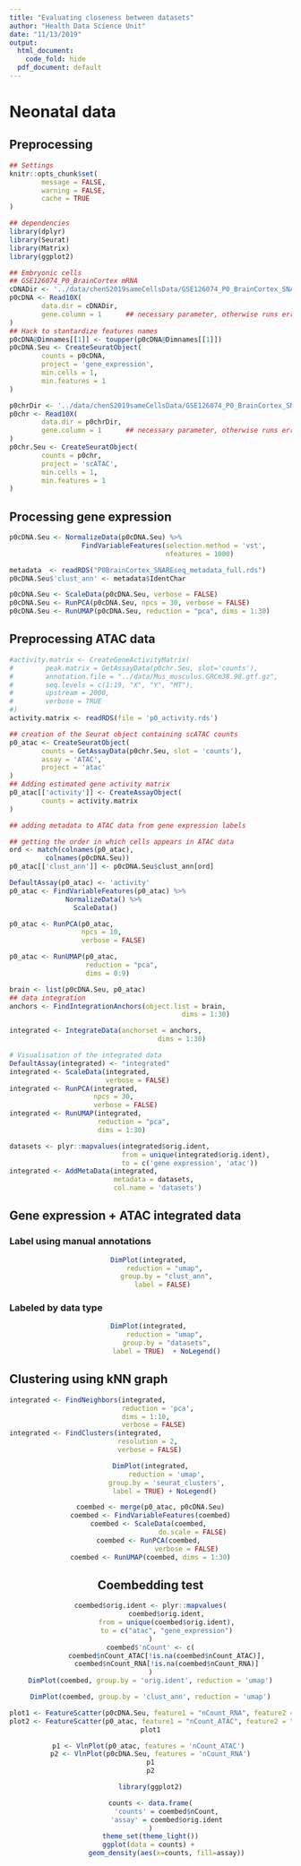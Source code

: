```yaml
---
title: "Evaluating closeness between datasets"
author: "Health Data Science Unit"
date: "11/13/2019"
output:
  html_document:
    code_fold: hide
  pdf_document: default
---
```


# Neonatal data 

## Preprocessing

```r
## Settings
knitr::opts_chunk$set(
        message = FALSE,
        warning = FALSE, 
        cache = TRUE
)
```

```r
## dependencies
library(dplyr)
library(Seurat)
library(Matrix)
library(ggplot2)
```


```r
## Embryonic cells 
## GSE126074_P0_BrainCortex mRNA
cDNADir <- '../data/chenS2019sameCellsData/GSE126074_P0_BrainCortex_SNAREseq_cDNA/'
p0cDNA <- Read10X(
        data.dir = cDNADir, 
        gene.column = 1      ## necessary parameter, otherwise runs error
)
## Hack to stantardize features names
p0cDNA@Dimnames[[1]] <- toupper(p0cDNA@Dimnames[[1]])
p0cDNA.Seu <- CreateSeuratObject(
        counts = p0cDNA,
        project = 'gene_expression', 
        min.cells = 1,
        min.features = 1
)

p0chrDir <- '../data/chenS2019sameCellsData/GSE126074_P0_BrainCortex_SNAREseq_chromatin/'
p0chr <- Read10X(
        data.dir = p0chrDir,
        gene.column = 1      ## necessary parameter, otherwise runs error
)
p0chr.Seu <- CreateSeuratObject(
        counts = p0chr,
        project = 'scATAC', 
        min.cells = 1,
        min.features = 1
)
```

## Processing gene expression

```r
p0cDNA.Seu <- NormalizeData(p0cDNA.Seu) %>%
                  FindVariableFeatures(selection.method = 'vst',
                                       nfeatures = 1000)
```

```r
metadata  <- readRDS("P0BrainCortex_SNAREseq_metadata_full.rds")
p0cDNA.Seu$'clust_ann' <- metadata$IdentChar
```

```r
p0cDNA.Seu <- ScaleData(p0cDNA.Seu, verbose = FALSE)
p0cDNA.Seu <- RunPCA(p0cDNA.Seu, npcs = 30, verbose = FALSE)
p0cDNA.Seu <- RunUMAP(p0cDNA.Seu, reduction = "pca", dims = 1:30)
```

## Preprocessing ATAC data

```r
#activity.matrix <- CreateGeneActivityMatrix(
#        peak.matrix = GetAssayData(p0chr.Seu, slot='counts'), 
#        annotation.file = "../data/Mus_musculus.GRCm38.98.gtf.gz", 
#        seq.levels = c(1:19, "X", "Y", "MT"), 
#        upstream = 2000, 
#        verbose = TRUE
#)
activity.matrix <- readRDS(file = 'p0_activity.rds')
```

```r
## creation of the Seurat object containing scATAC counts
p0_atac <- CreateSeuratObject(
        counts = GetAssayData(p0chr.Seu, slot = 'counts'),
        assay = 'ATAC',
        project = 'atac'
)
## Adding estimated gene activity matrix
p0_atac[['activity']] <- CreateAssayObject(
        counts = activity.matrix
)
```

```r
## adding metadata to ATAC data from gene expression labels

## getting the order in which cells appears in ATAC data
ord <- match(colnames(p0_atac), 
         colnames(p0cDNA.Seu)) 
p0_atac[['clust_ann']] <- p0cDNA.Seu$clust_ann[ord] 

```

```r
DefaultAssay(p0_atac) <- 'activity'
p0_atac <- FindVariableFeatures(p0_atac) %>%
              NormalizeData() %>%
                ScaleData()
```

```r
p0_atac <- RunPCA(p0_atac, 
                  npcs = 10, 
                  verbose = FALSE) 
```


```r
p0_atac <- RunUMAP(p0_atac, 
                   reduction = "pca", 
                   dims = 0:9)
```

```r
brain <- list(p0cDNA.Seu, p0_atac)
## data integration
anchors <- FindIntegrationAnchors(object.list = brain, 
                                           dims = 1:30)
```


```r
integrated <- IntegrateData(anchorset = anchors,
                                     dims = 1:30)

# Visualisation of the integrated data
DefaultAssay(integrated) <- "integrated"
integrated <- ScaleData(integrated, 
                        verbose = FALSE)
integrated <- RunPCA(integrated, 
                     npcs = 30, 
                     verbose = FALSE)
integrated <- RunUMAP(integrated, 
                      reduction = "pca", 
                      dims = 1:30)
```



```r
datasets <- plyr::mapvalues(integrated$orig.ident,
                            from = unique(integrated$orig.ident),
                            to = c('gene expression', 'atac'))
integrated <- AddMetaData(integrated, 
                          metadata = datasets, 
                          col.name = 'datasets') 
```

## Gene expression + ATAC integrated data

### Label using manual annotations

<center>

```r
DimPlot(integrated, 
        reduction = "umap", 
        group.by = "clust_ann",
        label = FALSE)  
```
</center>

### Labeled by data type 

<center>
```r
DimPlot(integrated, 
        reduction = "umap", 
        group.by = "datasets",
        label = TRUE)  + NoLegend()
```
</center>

## Clustering using kNN graph 

```r
integrated <- FindNeighbors(integrated, 
                            reduction = 'pca',
                            dims = 1:10,
                            verbose = FALSE)
integrated <- FindClusters(integrated,
                           resolution = 2,
                           verbose = FALSE)
```

<center>

```r
DimPlot(integrated,
        reduction = 'umap',
        group.by = 'seurat_clusters',
        label = TRUE) + NoLegend() 
```



```r
coembed <- merge(p0_atac, p0cDNA.Seu)
coembed <- FindVariableFeatures(coembed)
coembed <- ScaleData(coembed, 
                     do.scale = FALSE)
coembed <- RunPCA(coembed, 
                  verbose = FALSE)
coembed <- RunUMAP(coembed, dims = 1:30)
```

## Coembedding test

<center>

```r
coembed$orig.ident <- plyr::mapvalues(
        coembed$orig.ident,
        from = unique(coembed$orig.ident),
        to = c("atac", "gene_expression")
)
coembed$'nCount' <- c(
        coembed$nCount_ATAC[!is.na(coembed$nCount_ATAC)],
        coembed$nCount_RNA[!is.na(coembed$nCount_RNA)]
)
DimPlot(coembed, group.by = 'orig.ident', reduction = 'umap')
```

```r
DimPlot(coembed, group.by = 'clust_ann', reduction = 'umap')
```


```r
plot1 <- FeatureScatter(p0cDNA.Seu, feature1 = "nCount_RNA", feature2 = "nFeature_RNA")
plot2 <- FeatureScatter(p0_atac, feature1 = "nCount_ATAC", feature2 = "nFeature_ATAC")
plot1
```

```r
p1 <- VlnPlot(p0_atac, features = 'nCount_ATAC') 
p2 <- VlnPlot(p0cDNA.Seu, features = 'nCount_RNA')
p1
p2
```


```r
library(ggplot2)
```

```r
counts <- data.frame(
        'counts' = coembed$nCount,
        'assay' = coembed$orig.ident
)
theme_set(theme_light())
ggplot(data = counts) + 
        geom_density(aes(x=counts, fill=assay))
        
```
</center>
